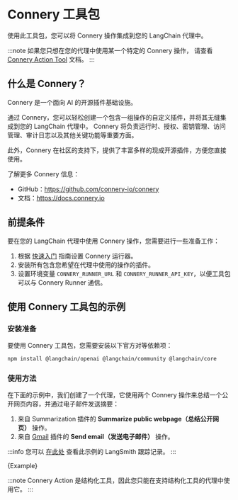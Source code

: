 
# Connery 工具包

使用此工具包，您可以将 Connery 操作集成到您的 LangChain 代理中。

:::note
如果您只想在您的代理中使用某一个特定的 Connery 操作，
请查看 [Connery Action Tool](/docs/integrations/tools/connery) 文档。
:::

## 什么是 Connery？

Connery 是一个面向 AI 的开源插件基础设施。

通过 Connery，您可以轻松创建一个包含一组操作的自定义插件，并将其无缝集成到您的 LangChain 代理中。
Connery 将负责运行时、授权、密钥管理、访问管理、审计日志以及其他关键功能等重要方面。

此外，Connery 在社区的支持下，提供了丰富多样的现成开源插件，方便您直接使用。

了解更多 Connery 信息：

- GitHub：https://github.com/connery-io/connery
- 文档：https://docs.connery.io

## 前提条件

要在您的 LangChain 代理中使用 Connery 操作，您需要进行一些准备工作：

1. 根据 [快速入门](https://docs.connery.io/docs/runner/quick-start/) 指南设置 Connery 运行器。
2. 安装所有包含您希望在代理中使用的操作的插件。
3. 设置环境变量 `CONNERY_RUNNER_URL` 和 `CONNERY_RUNNER_API_KEY`，以便工具包可以与 Connery Runner 通信。

## 使用 Connery 工具包的示例

### 安装准备

要使用 Connery 工具包，您需要安装以下官方对等依赖项：

```bash npm2yarn
npm install @langchain/openai @langchain/community @langchain/core
```

<IntegrationInstallTooltip></IntegrationInstallTooltip>

### 使用方法

在下面的示例中，我们创建了一个代理，它使用两个 Connery 操作来总结一个公开网页内容，并通过电子邮件发送摘要：

1. 来自 Summarization 插件的 **Summarize public webpage（总结公开网页）** 操作。
2. 来自 [Gmail](https://github.com/connery-io/gmail) 插件的 **Send email（发送电子邮件）** 操作。

:::info
您可以 [在此处](https://smith.langchain.com/public/5485cb37-b73d-458f-8162-43639f2b49e1/r) 查看此示例的 LangSmith 跟踪记录。
:::

<CodeBlock language="typescript">{Example}</CodeBlock>

:::note
Connery Action 是结构化工具，因此您只能在支持结构化工具的代理中使用它。
:::